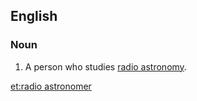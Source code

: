 ==English==

===Noun===
{{en-noun}}

#A person who studies [[radio astronomy]].

[[et:radio astronomer]]